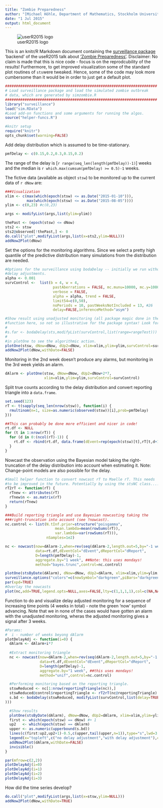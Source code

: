 ```yaml
---
title: "Zombie Preparedness"
author: "[Michael Höhle, Department of Mathematics, Stockholm University](http://www.math.su.se/~hoehle)"
date: "1 Jul 2015"
output: html_document
---
```


![userR2015 logo](userR2015-small.png)

This is an knitr/R Markdown document containing the [surveillance package](http://surveillance.r-forge.r-project.org/) 'backend' of the useR2015 talk about ['Zombie Preparedness'](http://www.math.su.se/~hoehle/software/surveillance/hoehle-userR2015-web.pdf). Disclaimer: No claim is made that this is nice code - focus is on the reprodcubility of the results! Furthermore, to get improved visualization some of the standard plot routines of `sts`were tweaked. Hence, some of the code may look more cumbersome than it would be in order to just get a default plot. 

```r
######################################################################
# Load surveillance package and load the simulated zombie outbreak
# data, which are generated by simzombie.R
######################################################################
library("surveillance")
load("sim.RData")
#Load add-on functions and some arguments for running the algos.
source("helper-funcs.R")

#knitr setup
require("knitr")
opts_chunk$set(warning=FALSE)
```

Add delay distribution which is assumed to be time-stationary.
```r
pmfDelay <- c(0.15,0.2,0.3,0.15,0.2)
```
The range of the delay is [`r range(seq_len(length(pmfDelay))-1)`] weeks and the 
median is `r which.max(cumsum(pmfDelay) >= 0.5)-1` weeks.

The fictive data (available as object `stsw`) to be monitored up to the current data of `r dNow` are: 

```r
###Visualization
xlim <- c(max(which(epoch(stsw) <= as.Date("2015-01-10"))),
          max(which(epoch(stsw) <= as.Date("2015-08-05"))))
ylim <- c(0,23) #c(0,23)

args <- modifyList(args,list(ylim=ylim))

thePast <- (epoch(stsw) <= dNow)
sts2 <- stsw
sts2@observed[!thePast,] <- 0
do.call("plot",modifyList(args,list(x=sts2,ylim=NULL)))
addNow2Plot(dNow) 

```

Set the options for the monitoring algorithms. Since we select a pretty 
high quantile of the predictive distribution many simulations from the
distribution are needed.

```r
#Options for the surveillance using bodaDelay -- initially we run without
#delay adjustments.
alpha <- 0.001
survControl <-  list(b = 4, w = 4,
                      pastAberrations = FALSE, mc.munu=10000, mc.y=1000,
                      verbose = FALSE,
                      alpha = alpha, trend = FALSE,
                      limit54=c(0,50),
                      noPeriods = 10, pastWeeksNotIncluded = 13, #26
                      delay=FALSE,inferenceMethod="asym")

#Show result using unadjusted monitoring (all package magic done in the plotOne
#function here, so not so illustrative for the package syntax! Look for the line
#
#s.far <- bodaDelay(sts,modifyList(survControl,list(range=rangeTest)))
#
#in plotOne to see the algorithmic action.
plotOne(stsw, dNow=dNow, dUp2=dNow, xlim=xlim,ylim=ylim,survControl=survControl)
addNow2Plot(dNow,withDate=FALSE)
```

Monitoring in the 2nd week doesn't produce any alarms, but monitoring in the 3rd week
yields an alarm.
```r
dAlarm <- plotOne(stsw, dNow=dNow, dUp2=dNow+2*7,
                  xlim=xlim,ylim=ylim,survControl=survControl)
```

Split true counts according to the delay distribution and convert reporting triangle into a `data.frame`.

```r
set.seed(123)
rT <- t(sapply(seq_len(nrow(stsw)), function(i) {
  rmultinom(n=1, size=as.numeric(observed(stsw))[i],prob=pmfDelay)
}))

##This can probably be done more efficient and nicer in code!
rt.df <- NULL
for (t in 1:nrow(rT)) {
  for (d in 0:(ncol(rT)-1)) {
    rt.df <- rbind(rt.df, data.frame(dEvent=rep(epoch(stsw)[t],rT[t,d+1]),dReport=rep(epoch(stsw)[t]+7*d,rT[t,d+1])))
  }
}
```

Nowcast the observation using the Bayesian model taking the right-truncation of the
delay distribution into account when estimating it. Note: Change-point models
are also possible for the delay.

```r
#Small helper function to convert nowcast rT to Maelle rT. This needs
#to be improved in the future. Potentially by using the stsNC class....
rT2rT <- function(rT) {
  rTnew <- attributes(rT)
  rTnew$n <- as.matrix(rT)
  return(rTnew)
}

###Build reporting triangle and use Bayesian nowcasting taking the
###right-truncation into account (see ?nowcast).
nc.control <- list(N.tInf.prior=structure("poisgamma",
                       mean.lambda=mean(rowSums(rT)),
                       var.lambda=var(rowSums(rT))),
                   nSamples=1e2)

nc <- nowcast(now=dAlarm-2,when=rev(seq(dAlarm-2,length.out=5,by="-1 week")),
              data=rt.df,dEventCol="dEvent",dReportCol="dReport",
              D=length(pmfDelay)-1,
              aggregate.by="1 week", ##Note: this uses mondays!
              method="bayes.trunc",control=nc.control)

```

```r
plotOne(stsByDate(dAlarm), dNow=dNow, dUp2=dAlarm, xlim=xlim,ylim=ylim, stsTruth=stsw,survControl=survControl)
surveillance.options("colors"=c(nowSymbol="darkgreen",piBars="darkgreen"))
par(xpd=TRUE)
#Overlay the nowcasts
plot(nc,add=TRUE,legend.opts=NULL,axes=FALSE,lty=c(1,1,1,1),col=c(NA,NA,"darkgreen"),lwd=c(1,1,3))
```

Function to do and visualize delay adjusted monitoring for a sequence of increasing time points (4 weeks in total) - note the green 'now' symbol advancing. Note that we in none of the cases would have gotten an alarm with the unadjusted monitoring, wheras
the adjusted monitoring gives a signal after 3 weeks.

```r
#Params: 
#  i - number of weeks beyong dAlarm
plotDelayAdj <- function(i=0) {
  dAlarm <- dAlarm+i*7
  
  #Extract monitoring triangle
  nc <- nowcast(now=dAlarm-2,when=rev(seq(dAlarm-2,length.out=5,by="-1 week")),
                data=rt.df,dEventCol="dEvent",dReportCol="dReport",
                D=length(pmfDelay)-1,
                aggregate.by="1 week", ##this uses mondays!
                method="unif",control=nc.control)

  #Performing monitoring based on the reporting triangle.
  stswReduced <- nc[1:nrow(reportingTriangle(nc)),]
  stswReduced@control$reportingTriangle <- rT2rT(nc@reportingTriangle)
  s.bd <- bodaDelay(stswReduced, modifyList(survControl,list(delay=TRUE,range=which( (epoch(stsw) >= dNow) & (epoch(stsw) <= dAlarm))
)))

  #Show results
  plotOne(stsByDate(dAlarm), dNow=dNow, dUp2=dAlarm, xlim=xlim,ylim=ylim, survControl=survControl, stsTruth=stsw, alarmVec=alarms(s.bd))
  first <- which(epoch(stsw) == dNow) #+ 1
  up2   <- which(epoch(stsw) == dAlarm)
  upper <- as.numeric(upperbound(s.bd))
  lines(c(first:up2,up2+1)-0.5,c(upper,tail(upper,n=1)),type="s",lwd=3,col="orange")
  legend(x="topleft",c("no delay adjustment","with delay adjustment"),col=c("darkred","orange"),lwd=3,lty=1)
  addNow2Plot(dAlarm,withDate=FALSE)
  invisible()
}

par(mfrow=c(2,2))  
plotDelayAdj(i=0)
plotDelayAdj(i=1)
plotDelayAdj(i=2)
plotDelayAdj(i=3)

```

How did the time series develop?

```r
do.call("plot",modifyList(args,list(x=stsw,ylim=NULL)))
addNow2Plot(dNow,withDate=TRUE)
```

